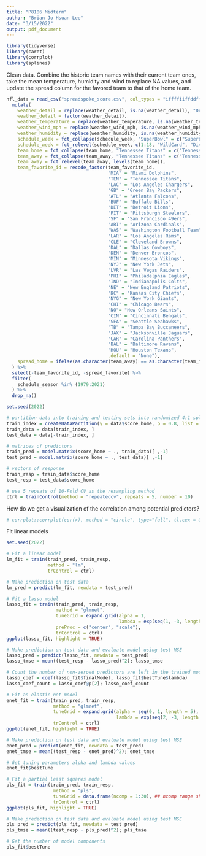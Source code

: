 ```yaml
---
title: "P8106 Midterm"
author: "Brian Jo Hsuan Lee"
date: "3/15/2022"
output: pdf_document
---
```


```r
library(tidyverse)
library(caret)
library(corrplot)
library(splines)
```

Clean data. Combine the historic team names with their current team ones, take the mean temperature, humidity and wind to replace NA values, and update the spread column for the favored team to that of the home team.
```r
nfl_data = read_csv("spreadspoke_score.csv", col_types = "iffffiiffddffiiic", col_select = c("schedule_season":"weather_detail")) %>%
  mutate(
    weather_detail = replace(weather_detail, is.na(weather_detail), "Dry"),
    weather_detail = factor(weather_detail),
    weather_temperature = replace(weather_temperature, is.na(weather_temperature), round(mean(weather_temperature, na.rm = T), digits = 3)),
    weather_wind_mph = replace(weather_wind_mph, is.na(weather_wind_mph), round(mean(weather_wind_mph, na.rm = T), digits = 3)),
    weather_humidity = replace(weather_humidity, is.na(weather_humidity),round(mean(weather_humidity, na.rm = T), digits = 3)),
    schedule_week = fct_collapse(schedule_week, "SuperBowl" = c("Superbowl","SuperBowl"), "WildCard" = c("Wildcard","WildCard")),
    schedule_week = fct_relevel(schedule_week, c(1:18, "WildCard", "Division", "Conference", "SuperBowl")),
    team_home = fct_collapse(team_home, "Tennessee Titans" = c("Tennessee Titans", "Tennessee Oilers", "Houston Oilers"), "Washington Football Team" = c("Washington Football Team", "Washington Redskins"), "Las Vegas Raiders" = c("Oakland Raiders", "Los Angeles Raiders", "Las Vegas Raiders"), "Indianapolis Colts" = c("Baltimore Colts", "Indianapolis Colts"), "Los Angeles Chargers" = c("Los Angeles Chargers", "San Diego Chargers"), "Arizona Cardinals" = c("St. Louis Cardinals", "Phoenix Cardinals", "Arizona Cardinals"), "Los Angeles Rams" = c("Los Angeles Rams", "St. Louis Rams"), "New England Patriots" = c("New England Patriots", "Boston Patriots")),
    team_away = fct_collapse(team_away, "Tennessee Titans" = c("Tennessee Titans", "Tennessee Oilers", "Houston Oilers"), "Washington Football Team" = c("Washington Football Team", "Washington Redskins"), "Las Vegas Raiders" = c("Oakland Raiders", "Los Angeles Raiders", "Las Vegas Raiders"), "Indianapolis Colts" = c("Baltimore Colts", "Indianapolis Colts"), "Los Angeles Chargers" = c("Los Angeles Chargers", "San Diego Chargers"), "Arizona Cardinals" = c("St. Louis Cardinals", "Phoenix Cardinals", "Arizona Cardinals"), "Los Angeles Rams" = c("Los Angeles Rams", "St. Louis Rams"), "New England Patriots" = c("New England Patriots", "Boston Patriots")),
    team_away = fct_relevel(team_away, levels(team_home)),
    team_favorite_id = recode_factor(team_favorite_id,
                                     "MIA" = "Miami Dolphins",
                                     "TEN" = "Tennessee Titans",
                                     "LAC" = "Los Angeles Chargers",
                                     "GB" = "Green Bay Packers",
                                     "ATL" = "Atlanta Falcons",
                                     "BUF" = "Buffalo Bills",
                                     "DET" = "Detroit Lions",
                                     "PIT" = "Pittsburgh Steelers",
                                     "SF" = "San Francisco 49ers",
                                     "ARI" = "Arizona Cardinals",
                                     "WAS" = "Washington Football Team",
                                     "LAR" = "Los Angeles Rams",
                                     "CLE" = "Cleveland Browns",
                                     "DAL" = "Dallas Cowboys",
                                     "DEN" = "Denver Broncos",
                                     "MIN" = "Minnesota Vikings",
                                     "NYJ" = "New York Jets",
                                     "LVR" = "Las Vegas Raiders",
                                     "PHI" = "Philadelphia Eagles",
                                     "IND" = "Indianapolis Colts",
                                     "NE" = "New England Patriots",
                                     "KC" = "Kansas City Chiefs",
                                     "NYG" = "New York Giants",
                                     "CHI" = "Chicago Bears",
                                     "NO"= "New Orleans Saints",
                                     "CIN" = "Cincinnati Bengals",
                                     "SEA" = "Seattle Seahawks",
                                     "TB" = "Tampa Bay Buccaneers",
                                     "JAX" = "Jacksonville Jaguars",
                                     "CAR" = "Carolina Panthers",
                                     "BAL" = "Baltimore Ravens",
                                     "HOU" = "Houston Texans",
                                     .default = "None"),
    spread_home = ifelse(as.character(team_away) == as.character(team_favorite_id), abs(spread_favorite), spread_favorite)
  ) %>% 
  select(-team_favorite_id, -spread_favorite) %>% 
  filter(
    schedule_season %in% (1979:2021)
  ) %>% 
  drop_na() 
```

```r
set.seed(2022)

# partition data into training and testing sets into randomized 4:1 splits
train_index = createDataPartition(y = data$score_home, p = 0.8, list = FALSE)
train_data = data[train_index, ]
test_data = data[-train_index, ]

# matrices of predictors 
train_pred = model.matrix(score_home ~ ., train_data)[ ,-1]
test_pred = model.matrix(score_home ~ ., test_data)[ ,-1]

# vectors of response
train_resp = train_data$score_home
test_resp = test_data$score_home
```

```r
# use 5 repeats of 10-Fold CV as the resampling method
ctrl = trainControl(method = "repeatedcv", repeats = 5, number = 10)
```

How do we get a visualization of the correlation among potential predictors?
```r
# corrplot::corrplot(cor(x), method = "circle", type="full", tl.cex = 0.5)
```

Fit linear models
```r
set.seed(2022)

# Fit a linear model
lm_fit = train(train_pred, train_resp,
               method = "lm",
               trControl = ctrl)

# Make prediction on test data
lm_pred = predict(lm_fit, newdata = test_pred)

# Fit a lasso model
lasso_fit = train(train_pred, train_resp,
                  method = "glmnet",
                  tuneGrid = expand.grid(alpha = 1, 
                                         lambda = exp(seq(1, -3, length=100))),
                  preProc = c("center", "scale"),
                  trControl = ctrl)
ggplot(lasso_fit, highlight = TRUE)

# Make prediction on test data and evaluate model using test MSE
lasso_pred = predict(lasso_fit, newdata = test_pred)
lasso_tmse = mean((test_resp - lasso_pred)^2); lasso_tmse

# Count the number of non-zeroed predictors are left in the trained model
lasso_coef = coef(lasso_fit$finalModel, lasso_fit$bestTune$lambda)
lasso_coef_count = lasso_coef@p[2]; lasso_coef_count

# Fit an elastic net model
enet_fit = train(train_pred, train_resp,
                 method = "glmnet",
                 tuneGrid = expand.grid(alpha = seq(0, 1, length = 5),
                                        lambda = exp(seq(2, -3, length = 100))),
                 trControl = ctrl)
ggplot(enet_fit, highlight = TRUE)

# Make prediction on test data and evaluate model using test MSE
enet_pred = predict(enet_fit, newdata = test_pred)
enet_tmse = mean((test_resp - enet_pred)^2); enet_tmse

# Get tuning parameters alpha and lambda values
enet_fit$bestTune

# Fit a partial least squares model
pls_fit = train(train_pred, train_resp,
                 method = "pls",
                 tuneGrid = data.frame(ncomp = 1:30), ## ncomp range shortened for better graphing
                 trControl = ctrl)
ggplot(pls_fit, highlight = TRUE)

# Make prediction on test data and evaluate model using test MSE
pls_pred = predict(pls_fit, newdata = test_pred)
pls_tmse = mean((test_resp - pls_pred)^2); pls_tmse

# Get the number of model components
pls_fit$bestTune
```


